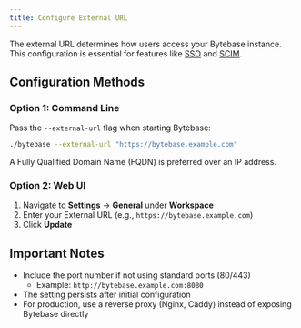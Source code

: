```yaml
---
title: Configure External URL
---
```


The external URL determines how users access your Bytebase instance. This configuration is essential for features like [SSO](/administration/sso/overview) and [SCIM](/administration/scim/overview).

## Configuration Methods

### Option 1: Command Line

Pass the `--external-url` flag when starting Bytebase:

```bash
./bytebase --external-url "https://bytebase.example.com"
```

<Note>
A Fully Qualified Domain Name (FQDN) is preferred over an IP address.
</Note>

### Option 2: Web UI

1. Navigate to **Settings** → **General** under **Workspace**
2. Enter your External URL (e.g., `https://bytebase.example.com`)
3. Click **Update**

## Important Notes

- Include the port number if not using standard ports (80/443)
  - Example: `http://bytebase.example.com:8080`
- The setting persists after initial configuration
- For production, use a reverse proxy (Nginx, Caddy) instead of exposing Bytebase directly
